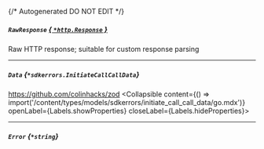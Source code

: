 {/* Autogenerated DO NOT EDIT  */}

##### `RawResponse` [*{ `*http.Response` }*](https://pkg.go.dev/net/http#Response)
Raw HTTP response; suitable for custom response parsing

---
##### `Data` *{`*sdkerrors.InitiateCallCallData`}*
https://github.com/colinhacks/zod
<Collapsible content={() => import('/content/types/models/sdkerrors/initiate_call_call_data/go.mdx')} openLabel={Labels.showProperties} closeLabel={Labels.hideProperties}>
</Collapsible>

---
##### `Error` *{`*string`}*


